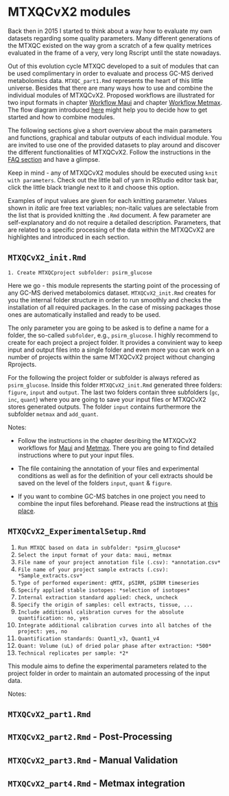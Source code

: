 # MTXQCvX2 modules{#universe}

Back then in 2015 I started to think about a way how to evaluate my own datasets regarding some quality parameters. Many different generations of the MTXQC existed on the way grom a scratch of a few quality metrices evaluated in the frame of a very, very long Rscript until the state nowadays. 

Out of this evolution cycle MTXQC developed to a suit of modules that can be used complimentary in order to evaluate and process GC-MS derived metabolomics data. `MTXQC_part1.Rmd` represents the heart of this little universe. Besides that there are many ways how to use and combine the individual modules of MTXQCvX2. Proposed workflows are illustrated for two input formats in chapter [Workflow Maui](#wf:maui) and chapter [Workflow Metmax](#wf:metmax). The flow diagram introduced [here](\ref@fig:flow) might help you to decide how to get started and how to combine modules.

The following sections give a short overview about the main parameters and functions, graphical and tabular outputs of each individual module. You are invited to use one of the provided datasets to play around and discover the different functionalities of MTXQCvX2. Follow the instructions in the [FAQ section](#wheretostart) and have a glimpse.

Keep in mind - any of MTXQCvX2 modules should be executed using `knit with parameters`. Check out the little ball of yarn in RStudio editor task bar, click the little black triangle next to it and choose this option. 

Examples of input values are given for each knitting parameter. Values shown in *italic* are free text variables; non-italic values are selectable from the list that is provided knitting the `.Rmd` document. A few parameter are self-explanatory and do not require a detailed description. Parameters, that are related to a specific processing of the data within the MTXQCvX2 are highlightes and introduced in each section.

## `MTXQCvX2_init.Rmd`{#init}

`1. Create MTXQCproject subfolder: psirm_glucose`

Here we go - this module represents the starting point of the processing of any GC-MS derived metabolomics dataset. `MTXQCvX2_init.Rmd` creates for you the internal folder structure in order to run smoothly and checks the installation of all required packages. In the case of missing packages those ones are automatically installed and ready to be used. 

The only parameter you are going to be asked is to define a name for a folder, the so-called `subfolder`, e.g., `psirm_glucose`. I highly recommend to create for each project a project folder. It provides a convinient way to keep input and output files into a single folder and even more you can work on a number of projects within the same MTXQCvX2 project without changing Rprojects.

For the following the project folder or subfolder is always refered as `psirm_glucose`. Inside this folder `MTXQCvX2_init.Rmd` generated three folders: `figure`, `input` and `output`. The last two folders contain three subfolders (`gc`, `inc`, `quant`) where you are going to save your input files or MTXQCvX2 stores generated outputs. The folder `input` contains furthermore the subfolder `metmax` and `add_quant`.

Notes:

 * Follow the instructions in the chapter desribing the MTXQCvX2 workflows for [Maui](#wf:maui) and [Metmax](#wf:metmax). There you are going to find detailed instructions where to put your input files.
 
 * The file containing the annotation of your files and experimental conditions as well as for the definition of your cell extracts should be saved on the level of the folders `input`, `quant` \& `figure`.
 
 * If you want to combine GC-MS batches in one project you need to combine the input files beforehand. Please read the instructions at [this place](#combinebatches).


## `MTXQCvX2_ExperimentalSetup.Rmd`{#expsetup}

1. `Run MTXQC based on data in subfolder: *psirm_glucose*`
2. `Select the input format of your data: maui, metmax`
3. `File name of your project annotation file (.csv): *annotation.csv*`
4. `File name of your project sample extracts (.csv): *Sample_extracts.csv*`
5. `Type of performed experiment: qMTX, pSIRM, pSIRM timeseries`
6. `Specify applied stable isotopes: *selection of isotopes*`
7. `Internal extraction standard applied: check, uncheck`
8. `Specify the origin of samples: cell extracts, tissue, ...`
9. `Include additional calibration curves for the absolute quantification: no, yes`
10. `Integrate additional calibration curves into all batches of the project: yes, no`
11. `Quantification standards: Quant1_v3, Quant1_v4`
12. `Quant: Volume (uL) of dried polar phase after extraction: *500*`
13. `Technical replicates per sample: *2*`

This module aims to define the experimental parameters related to the project folder in order to maintain an automated processing of the input data. 




Notes:


## `MTXQCvX2_part1.Rmd`{#heart}




## `MTXQCvX2_part2.Rmd` - Post-Processing{#postproc}


## `MTXQCvX2_part3.Rmd` - Manual Validation{#manval}


## `MTXQCvX2_part4.Rmd` - Metmax integration{#metmax}